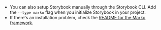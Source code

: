 - You can also setup Storybook manually through the Storybook CLI. Add the `--type marko` flag when you initialize Storybook in your project.
- If there's an installation problem, check the [README for the Marko framework](https://github.com/storybookjs/marko).

